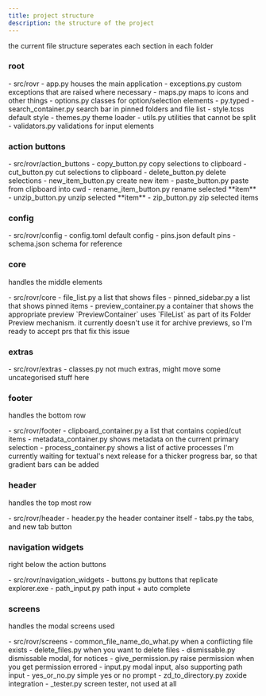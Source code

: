 ---
title: project structure
description: the structure of the project
---


the current file structure seperates each section in each folder

### root

<FileTree>
- src/rovr
  - app.py houses the main application
  - exceptions.py custom exceptions that are raised where necessary
  - maps.py maps to icons and other things
  - options.py classes for option/selection elements
  - py.typed
  - search_container.py search bar in pinned folders and file list
  - style.tcss default style
  - themes.py theme loader
  - utils.py utilities that cannot be split
  - validators.py validations for input elements
</FileTree>

### action buttons

<FileTree>
- src/rovr/action_buttons
  - copy_button.py copy selections to clipboard
  - cut_button.py cut selections to clipboard
  - delete_button.py delete selections
  - new_item_button.py create new item
  - paste_button.py paste from clipboard into cwd
  - rename_item_button.py rename selected **item**
  - unzip_button.py unzip selected **item**
  - zip_button.py zip selected items
</FileTree>

### config

<FileTree>
- src/rovr/config
  - config.toml default config
  - pins.json default pins
  - schema.json schema for reference
</FileTree>

### core

handles the middle elements

<FileTree>
- src/rovr/core
  - file_list.py a list that shows files
  - pinned_sidebar.py a list that shows pinned items
  - preview_container.py a container that shows the appropriate preview
</FileTree>
`PreviewContainer` uses `FileList` as part of its Folder Preview mechanism. it currently doesn't use it for archive previews, so I'm ready to accept prs that fix this issue

### extras
<FileTree>
- src/rovr/extras
  - classes.py
</FileTree>
not much extras, might move some uncategorised stuff here

### footer

handles the bottom row

<FileTree>
- src/rovr/footer
  - clipboard_container.py a list that contains copied/cut items
  - metadata_container.py shows metadata on the current primary selection
  - process_container.py shows a list of active processes
</FileTree>
I'm currently waiting for textual's next release for a thicker progress bar, so that gradient bars can be added

### header

handles the top most row

<FileTree>
- src/rovr/header
  - header.py the header container itself
  - tabs.py the tabs, and new tab button
</FileTree>

### navigation widgets

right below the action buttons

<FileTree>
- src/rovr/navigation_widgets
  - buttons.py buttons that replicate explorer.exe
  - path_input.py path input + auto complete
</FileTree>

### screens

handles the modal screens used

<FileTree>
- src/rovr/screens
  - common_file_name_do_what.py when a conflicting file exists
  - delete_files.py when you want to delete files
  - dismissable.py dismissable modal, for notices
  - give_permission.py raise permission when you get permission errored
  - input.py modal input, also supporting path input
  - yes_or_no.py simple yes or no prompt
  - zd_to_directory.py zoxide integration
  - _tester.py screen tester, not used at all
</FileTree>
